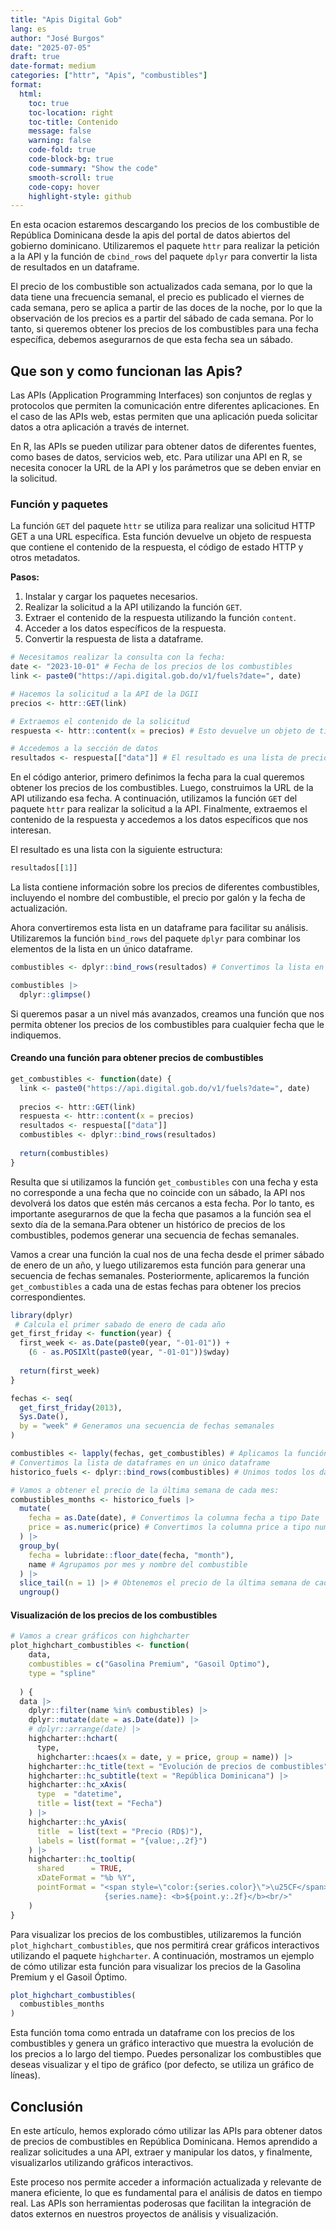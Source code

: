 ```yaml
---
title: "Apis Digital Gob"
lang: es
author: "José Burgos"
date: "2025-07-05"
draft: true
date-format: medium
categories: ["httr", "Apis", "combustibles"]
format:
  html:
    toc: true
    toc-location: right
    toc-title: Contenido
    message: false
    warning: false
    code-fold: true
    code-block-bg: true
    code-summary: "Show the code"
    smooth-scroll: true
    code-copy: hover
    highlight-style: github
---
```


En esta ocacion estaremos descargando los precios de los combustible de República Dominicana desde la apis del portal de datos abiertos del gobierno dominicano. Utilizaremos el paquete `httr` para realizar la petición a la API y la función de `cbind_rows` del paquete `dplyr` para convertir la lista de resultados en un dataframe.

El precio de los combustible son actualizados cada semana, por lo que la data tiene una frecuencia semanal, el precio es publicado el viernes de cada semana, pero se aplica a partir de las doces de la noche, por lo que la observación de los precios es a partir del sábado de cada semana. Por lo tanto, si queremos obtener los precios de los combustibles para una fecha específica, debemos asegurarnos de que esta fecha sea un sábado.

## Que son y como funcionan las Apis?

Las APIs (Application Programming Interfaces) son conjuntos de reglas y protocolos que permiten la comunicación entre diferentes aplicaciones. En el caso de las APIs web, estas permiten que una aplicación pueda solicitar datos a otra aplicación a través de internet.

En R, las APIs se pueden utilizar para obtener datos de diferentes fuentes, como bases de datos, servicios web, etc. Para utilizar una API en R, se necesita conocer la URL de la API y los parámetros que se deben enviar en la solicitud.

### Función y paquetes

La función `GET` del paquete `httr` se utiliza para realizar una solicitud HTTP GET a una URL específica. Esta función devuelve un objeto de respuesta que contiene el contenido de la respuesta, el código de estado HTTP y otros metadatos.

**Pasos:**

1.  Instalar y cargar los paquetes necesarios.
2.  Realizar la solicitud a la API utilizando la función `GET`.
3.  Extraer el contenido de la respuesta utilizando la función `content`.
4.  Acceder a los datos específicos de la respuesta.
5.  Convertir la respuesta de lista a dataframe.

```r
# Necesitamos realizar la consulta con la fecha:
date <- "2023-10-01" # Fecha de los precios de los combustibles
link <- paste0("https://api.digital.gob.do/v1/fuels?date=", date)

# Hacemos la solicitud a la API de la DGII
precios <- httr::GET(link)

# Extraemos el contenido de la solicitud
respuesta <- httr::content(x = precios) # Esto devuelve un objeto de tipo lista

# Accedemos a la sección de datos
resultados <- respuesta[["data"]] # El resultado es una lista de precios de combustibles
```

En el código anterior, primero definimos la fecha para la cual queremos obtener los precios de los combustibles. Luego, construimos la URL de la API utilizando esa fecha. A continuación, utilizamos la función `GET` del paquete `httr` para realizar la solicitud a la API. Finalmente, extraemos el contenido de la respuesta y accedemos a los datos específicos que nos interesan.

El resultado es una lista con la siguiente estructura:

```r
resultados[[1]]
```

La lista contiene información sobre los precios de diferentes combustibles, incluyendo el nombre del combustible, el precio por galón y la fecha de actualización.

Ahora convertiremos esta lista en un dataframe para facilitar su análisis. Utilizaremos la función `bind_rows` del paquete `dplyr` para combinar los elementos de la lista en un único dataframe.

```r
combustibles <- dplyr::bind_rows(resultados) # Convertimos la lista en un dataframe

combustibles |> 
  dplyr::glimpse()
```

Si queremos pasar a un nivel más avanzados, creamos una función que nos permita obtener los precios de los combustibles para cualquier fecha que le indiquemos.

#### Creando una función para obtener precios de combustibles

```r
get_combustibles <- function(date) {
  link <- paste0("https://api.digital.gob.do/v1/fuels?date=", date)
  
  precios <- httr::GET(link)
  respuesta <- httr::content(x = precios)
  resultados <- respuesta[["data"]]
  combustibles <- dplyr::bind_rows(resultados)
  
  return(combustibles)
}
```

Resulta que si utilizamos la función `get_combustibles` con una fecha y esta no corresponde a una fecha que no coincide con un sábado, la API nos devolverá los datos que estén más cercanos a esta fecha. Por lo tanto, es importante asegurarnos de que la fecha que pasamos a la función sea el sexto día de la semana.Para obtener un histórico de precios de los combustibles, podemos generar una secuencia de fechas semanales.

Vamos a crear una función la cual nos de una fecha desde el primer sábado de enero de un año, y luego utilizaremos esta función para generar una secuencia de fechas semanales. Posteriormente, aplicaremos la función `get_combustibles` a cada una de estas fechas para obtener los precios correspondientes.

```r
library(dplyr)
 # Calcula el primer sabado de enero de cada año
get_first_friday <- function(year) {
  first_week <- as.Date(paste0(year, "-01-01")) + 
    (6 - as.POSIXlt(paste0(year, "-01-01"))$wday)
  
  return(first_week)
}

fechas <- seq(
  get_first_friday(2013), 
  Sys.Date(), 
  by = "week" # Generamos una secuencia de fechas semanales
) 

combustibles <- lapply(fechas, get_combustibles) # Aplicamos la función a cada fecha
# Convertimos la lista de dataframes en un único dataframe
historico_fuels <- dplyr::bind_rows(combustibles) # Unimos todos los dataframes en uno solo

# Vamos a obtener el precio de la última semana de cada mes:
combustibles_months <- historico_fuels |>
  mutate(
    fecha = as.Date(date), # Convertimos la columna fecha a tipo Date
    price = as.numeric(price) # Convertimos la columna price a tipo numérico
  ) |> 
  group_by(
    fecha = lubridate::floor_date(fecha, "month"),
    name # Agrupamos por mes y nombre del combustible
  ) |> 
  slice_tail(n = 1) |> # Obtenemos el precio de la última semana de cada mes
  ungroup()
```

#### Visualización de los precios de los combustibles

```r
# Vamos a crear gráficos con highcharter
plot_highchart_combustibles <- function(
    data, 
    combustibles = c("Gasolina Premium", "Gasoil Optimo"),
    type = "spline"
  
  ) {
  data |> 
    dplyr::filter(name %in% combustibles) |> 
    dplyr::mutate(date = as.Date(date)) |>
    # dplyr::arrange(date) |>             
    highcharter::hchart(
      type,
      highcharter::hcaes(x = date, y = price, group = name)) |>
    highcharter::hc_title(text = "Evolución de precios de combustibles") |>
    highcharter::hc_subtitle(text = "República Dominicana") |>
    highcharter::hc_xAxis(
      type  = "datetime",
      title = list(text = "Fecha")
    ) |> 
    highcharter::hc_yAxis(
      title  = list(text = "Precio (RD$)"),
      labels = list(format = "{value:,.2f}")
    ) |> 
    highcharter::hc_tooltip(
      shared      = TRUE,
      xDateFormat = "%b %Y",
      pointFormat = "<span style=\"color:{series.color}\">\u25CF</span>
                     {series.name}: <b>${point.y:.2f}</b><br/>"
    )
}

```

Para visualizar los precios de los combustibles, utilizaremos la función `plot_highchart_combustibles`, que nos permitirá crear gráficos interactivos utilizando el paquete `highcharter`. A continuación, mostramos un ejemplo de cómo utilizar esta función para visualizar los precios de la Gasolina Premium y el Gasoil Óptimo.

```r
plot_highchart_combustibles(
  combustibles_months
)
```

Esta función toma como entrada un dataframe con los precios de los combustibles y genera un gráfico interactivo que muestra la evolución de los precios a lo largo del tiempo. Puedes personalizar los combustibles que deseas visualizar y el tipo de gráfico (por defecto, se utiliza un gráfico de líneas).

## Conclusión

En este artículo, hemos explorado cómo utilizar las APIs para obtener datos de precios de combustibles en República Dominicana. Hemos aprendido a realizar solicitudes a una API, extraer y manipular los datos, y finalmente, visualizarlos utilizando gráficos interactivos.

Este proceso nos permite acceder a información actualizada y relevante de manera eficiente, lo que es fundamental para el análisis de datos en tiempo real. Las APIs son herramientas poderosas que facilitan la integración de datos externos en nuestros proyectos de análisis y visualización.
